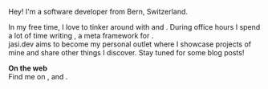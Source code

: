 
Hey! I'm a software developer from Bern, Switzerland.

In my free time, I love to tinker around with <Chip type="rust" /> and <Chip type="solidjs" />. During office hours I spend a lot of time writing <Chip type="nextjs" />, a meta framework for <Chip type="react" />. <br /> <span class="font-mono text-fuchsia-600 dark:text-fuchsia-400">jasi.dev</span> aims to become my personal outlet where I showcase projects of mine and share other things I discover. Stay tuned for some blog posts!

**On the web** <br />
Find me on <Chip type="github" />, <Chip type="x" /> and <Chip type="linkedin" />.
